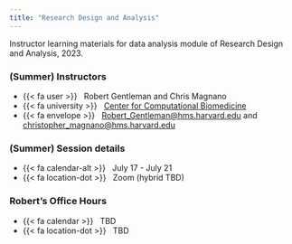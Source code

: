 ```yaml
---
title: "Research Design and Analysis"
---
```


Instructor learning materials for data analysis module of Research Design and Analysis, 2023. 

::: {.grid}

::: {.g-col-12 .g-col-sm-6 .g-col-md-4}
### (Summer) Instructors

- {{< fa user >}} &nbsp; Robert Gentleman and Chris Magnano
- {{< fa university >}} &nbsp; [Center for Computational Biomedicine](https://computationalbiomed.hms.harvard.edu/)
- {{< fa envelope >}} &nbsp; <a href="mailto:Robert_Gentleman@hms.harvard.edu">Robert_Gentleman@hms.harvard.edu</a> and <a href="mailto:christopher_magnano@hms.harvard.edu">christopher_magnano@hms.harvard.edu</a>
:::

::: {.g-col-12 .g-col-sm-6 .g-col-md-4}
### (Summer) Session details

- {{< fa calendar-alt >}} &nbsp; July 17 - July 21
- {{< fa location-dot >}} &nbsp; Zoom (hybrid TBD)
:::

::: {.g-col-12 .g-col-md-4 .contact-policy}
### Robert's Office Hours

- {{< fa calendar >}} &nbsp; TBD
- {{< fa location-dot >}} &nbsp; TBD
:::

:::
